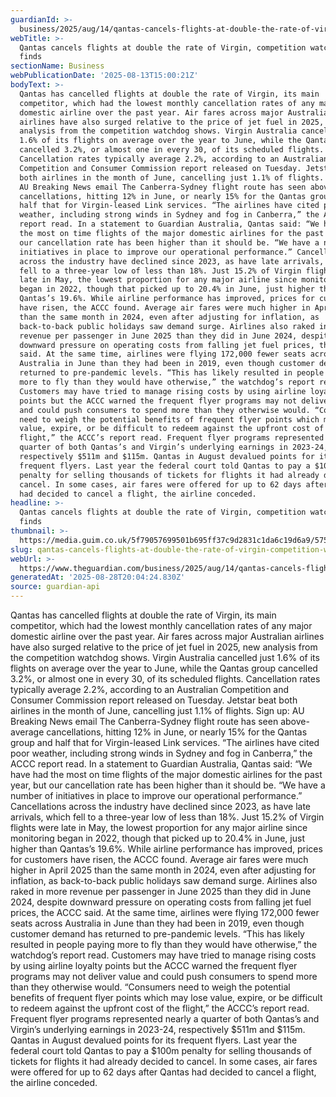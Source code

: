 ```yaml
---
guardianId: >-
  business/2025/aug/14/qantas-cancels-flights-at-double-the-rate-of-virgin-competition-watchdog-finds
webTitle: >-
  Qantas cancels flights at double the rate of Virgin, competition watchdog
  finds
sectionName: Business
webPublicationDate: '2025-08-13T15:00:21Z'
bodyText: >-
  Qantas has cancelled flights at double the rate of Virgin, its main
  competitor, which had the lowest monthly cancellation rates of any major
  domestic airline over the past year. Air fares across major Australian
  airlines have also surged relative to the price of jet fuel in 2025, new
  analysis from the competition watchdog shows. Virgin Australia cancelled just
  1.6% of its flights on average over the year to June, while the Qantas group
  cancelled 3.2%, or almost one in every 30, of its scheduled flights.
  Cancellation rates typically average 2.2%, according to an Australian
  Competition and Consumer Commission report released on Tuesday. Jetstar beat
  both airlines in the month of June, cancelling just 1.1% of flights. Sign up:
  AU Breaking News email The Canberra-Sydney flight route has seen above-average
  cancellations, hitting 12% in June, or nearly 15% for the Qantas group and
  half that for Virgin-leased Link services. “The airlines have cited poor
  weather, including strong winds in Sydney and fog in Canberra,” the ACCC
  report read. In a statement to Guardian Australia, Qantas said: “We have had
  the most on time flights of the major domestic airlines for the past year, but
  our cancellation rate has been higher than it should be. “We have a number of
  initiatives in place to improve our operational performance.” Cancellations
  across the industry have declined since 2023, as have late arrivals, which
  fell to a three-year low of less than 18%. Just 15.2% of Virgin flights were
  late in May, the lowest proportion for any major airline since monitoring
  began in 2022, though that picked up to 20.4% in June, just higher than
  Qantas’s 19.6%. While airline performance has improved, prices for customers
  have risen, the ACCC found. Average air fares were much higher in April 2025
  than the same month in 2024, even after adjusting for inflation, as
  back-to-back public holidays saw demand surge. Airlines also raked in more
  revenue per passenger in June 2025 than they did in June 2024, despite
  downward pressure on operating costs from falling jet fuel prices, the ACCC
  said. At the same time, airlines were flying 172,000 fewer seats across
  Australia in June than they had been in 2019, even though customer demand has
  returned to pre-pandemic levels. “This has likely resulted in people paying
  more to fly than they would have otherwise,” the watchdog’s report read.
  Customers may have tried to manage rising costs by using airline loyalty
  points but the ACCC warned the frequent flyer programs may not deliver value
  and could push consumers to spend more than they otherwise would. “Consumers
  need to weigh the potential benefits of frequent flyer points which may lose
  value, expire, or be difficult to redeem against the upfront cost of the
  flight,” the ACCC’s report read. Frequent flyer programs represented nearly a
  quarter of both Qantas’s and Virgin’s underlying earnings in 2023-24,
  respectively $511m and $115m. Qantas in August devalued points for its
  frequent flyers. Last year the federal court told Qantas to pay a $100m
  penalty for selling thousands of tickets for flights it had already decided to
  cancel. In some cases, air fares were offered for up to 62 days after Qantas
  had decided to cancel a flight, the airline conceded.
headline: >-
  Qantas cancels flights at double the rate of Virgin, competition watchdog
  finds
thumbnail: >-
  https://media.guim.co.uk/5f79057699501b695ff37c9d2831c1da6c19d6a9/575_0_3383_2706/500.jpg
slug: qantas-cancels-flights-at-double-the-rate-of-virgin-competition-watchdog-finds
webUrl: >-
  https://www.theguardian.com/business/2025/aug/14/qantas-cancels-flights-at-double-the-rate-of-virgin-competition-watchdog-finds
generatedAt: '2025-08-28T20:04:24.830Z'
source: guardian-api
---
```

Qantas has cancelled flights at double the rate of Virgin, its main competitor, which had the lowest monthly cancellation rates of any major domestic airline over the past year. Air fares across major Australian airlines have also surged relative to the price of jet fuel in 2025, new analysis from the competition watchdog shows. Virgin Australia cancelled just 1.6% of its flights on average over the year to June, while the Qantas group cancelled 3.2%, or almost one in every 30, of its scheduled flights. Cancellation rates typically average 2.2%, according to an Australian Competition and Consumer Commission report released on Tuesday. Jetstar beat both airlines in the month of June, cancelling just 1.1% of flights. Sign up: AU Breaking News email The Canberra-Sydney flight route has seen above-average cancellations, hitting 12% in June, or nearly 15% for the Qantas group and half that for Virgin-leased Link services. “The airlines have cited poor weather, including strong winds in Sydney and fog in Canberra,” the ACCC report read. In a statement to Guardian Australia, Qantas said: “We have had the most on time flights of the major domestic airlines for the past year, but our cancellation rate has been higher than it should be. “We have a number of initiatives in place to improve our operational performance.” Cancellations across the industry have declined since 2023, as have late arrivals, which fell to a three-year low of less than 18%. Just 15.2% of Virgin flights were late in May, the lowest proportion for any major airline since monitoring began in 2022, though that picked up to 20.4% in June, just higher than Qantas’s 19.6%. While airline performance has improved, prices for customers have risen, the ACCC found. Average air fares were much higher in April 2025 than the same month in 2024, even after adjusting for inflation, as back-to-back public holidays saw demand surge. Airlines also raked in more revenue per passenger in June 2025 than they did in June 2024, despite downward pressure on operating costs from falling jet fuel prices, the ACCC said. At the same time, airlines were flying 172,000 fewer seats across Australia in June than they had been in 2019, even though customer demand has returned to pre-pandemic levels. “This has likely resulted in people paying more to fly than they would have otherwise,” the watchdog’s report read. Customers may have tried to manage rising costs by using airline loyalty points but the ACCC warned the frequent flyer programs may not deliver value and could push consumers to spend more than they otherwise would. “Consumers need to weigh the potential benefits of frequent flyer points which may lose value, expire, or be difficult to redeem against the upfront cost of the flight,” the ACCC’s report read. Frequent flyer programs represented nearly a quarter of both Qantas’s and Virgin’s underlying earnings in 2023-24, respectively $511m and $115m. Qantas in August devalued points for its frequent flyers. Last year the federal court told Qantas to pay a $100m penalty for selling thousands of tickets for flights it had already decided to cancel. In some cases, air fares were offered for up to 62 days after Qantas had decided to cancel a flight, the airline conceded.
